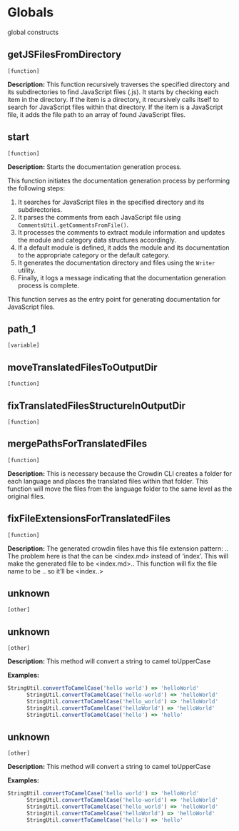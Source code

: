 # Globals

global constructs



## getJSFilesFromDirectory 
`[function]`
 
**Description:**
This function recursively traverses the specified directory and its subdirectories to find JavaScript files (.js).
  It starts by checking each item in the directory. If the item is a directory, it recursively calls itself
  to search for JavaScript files within that directory. If the item is a JavaScript file, it adds the file path
  to an array of found JavaScript files.
 
  



## start 
`[function]`
 
**Description:**
Starts the documentation generation process.
 
  This function initiates the documentation generation process by performing the following steps:
 
  1. It searches for JavaScript files in the specified directory and its subdirectories.
  2. It parses the comments from each JavaScript file using `CommentsUtil.getCommentsFromFile()`.
  3. It processes the comments to extract module information and updates the module and category data structures accordingly.
  4. If a default module is defined, it adds the module and its documentation to the appropriate category or the default category.
  5. It generates the documentation directory and files using the `Writer` utility.
  6. Finally, it logs a message indicating that the documentation generation process is complete.
 
  This function serves as the entry point for generating documentation for JavaScript files.
 
  



## path_1 
`[variable]`
 


## moveTranslatedFilesToOutputDir 
`[function]`
 


## fixTranslatedFilesStructureInOutputDir 
`[function]`
 


## mergePathsForTranslatedFiles 
`[function]`
 
**Description:**
This is necessary because the Crowdin CLI creates a folder for each language
  and places the translated files within that folder. This function will move the files from the language folder
  to the same level as the original files.



## fixFileExtensionsForTranslatedFiles 
`[function]`
 
**Description:**
The generated crowdin files have this file extension pattern: <filename>.<language>.<ext>
  The problem here is that the <filename> can be <index.md> instead of 'index'.
  This will make the generated file to be <index.md>.<language>.<ext>
  This function will fix the file name to be <plain_file_name>.<language>.<ext> so it'll be <index.<language>.<ext>>



## unknown 
`[other]`
 


## unknown 
`[other]`
 
**Description:**
This method will convert a string to camel toUpperCase
      

**Examples:**

```javascript
StringUtil.convertToCamelCase('hello world') => 'helloWorld'
      StringUtil.convertToCamelCase('hello-world') => 'helloWorld'
      StringUtil.convertToCamelCase('hello_world') => 'helloWorld'
      StringUtil.convertToCamelCase('helloWorld') => 'helloWorld'
      StringUtil.convertToCamelCase('hello') => 'hello'
```



## unknown 
`[other]`
 
**Description:**
This method will convert a string to camel toUpperCase
      

**Examples:**

```javascript
StringUtil.convertToCamelCase('hello world') => 'helloWorld'
      StringUtil.convertToCamelCase('hello-world') => 'helloWorld'
      StringUtil.convertToCamelCase('hello_world') => 'helloWorld'
      StringUtil.convertToCamelCase('helloWorld') => 'helloWorld'
      StringUtil.convertToCamelCase('hello') => 'hello'
```

